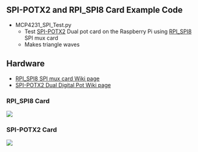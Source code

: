 == SPI-POTX2 and RPI_SPI8 Card Example Code ==

* MCP4231_SPI_Test.py
** Test [http://land-boards.com/blwiki/index.php?title=SPI-POTX2 SPI-POTX2] Dual pot card on the Raspberry Pi using [http://land-boards.com/blwiki/index.php?title=RPI_SPI8 RPI_SPI8] SPI mux card
** Makes triangle waves

== Hardware ==

* [http://land-boards.com/blwiki/index.php?title=RPI_SPI8 RPI_SPI8 SPI mux card Wiki page]
* [http://land-boards.com/blwiki/index.php?title=SPI-POTX2 SPI-POTX2 Dual Digital Pot Wiki page]

=== RPI_SPI8 Card ===

<img src="http://land-boards.com/blwiki/images/5/5f/RPI_SPI8_P1892-720px.jpg"></img>

=== SPI-POTX2 Card ===

<img src="http://land-boards.com/blwiki/images/3/31/SPI-POTX2-720px.jpg"></img>
